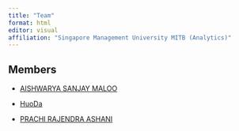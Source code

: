```yaml
---
title: "Team"
format: html
editor: visual
affiliation: "Singapore Management University MITB (Analytics)"
---
```


## Members

-   [AISHWARYA SANJAY MALOO](https://www.linkedin.com/in/aishwarya-maloo)

-   [HuoDa](https://medium.com/@ivory_data "Medium")

-   [PRACHI RAJENDRA ASHANI](www.linkedin.com/in/prachiashani)

## 

